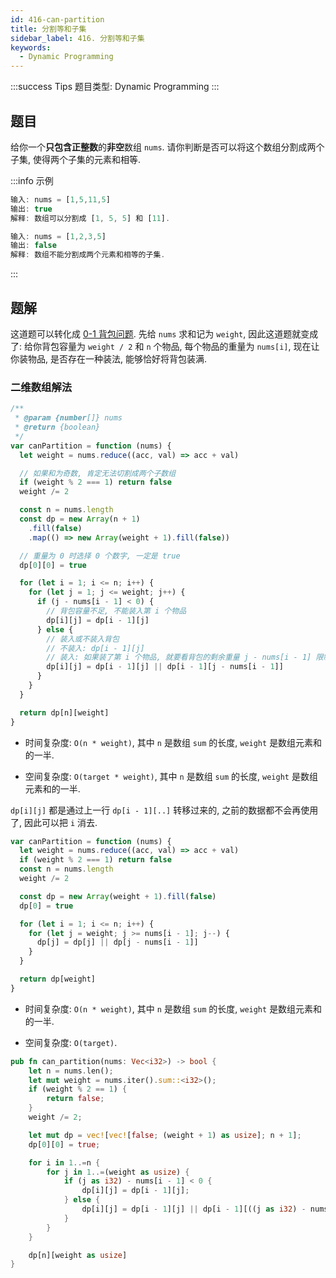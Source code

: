 ```yaml
---
id: 416-can-partition
title: 分割等和子集
sidebar_label: 416. 分割等和子集
keywords:
  - Dynamic Programming
---
```


:::success Tips
题目类型: Dynamic Programming
:::

## 题目

给你一个**只包含正整数**的**非空**数组 `nums`. 请你判断是否可以将这个数组分割成两个子集, 使得两个子集的元素和相等.

:::info 示例

```ts
输入: nums = [1,5,11,5]
输出: true
解释: 数组可以分割成 [1, 5, 5] 和 [11].
```

```ts
输入: nums = [1,2,3,5]
输出: false
解释: 数组不能分割成两个元素和相等的子集.
```

:::

## 题解

这道题可以转化成 [0-1 背包问题](/algorithm-design/dynamic-programming/pack#0-1-背包). 先给 `nums` 求和记为 `weight`, 因此这道题就变成了: 给你背包容量为 `weight / 2` 和 `n` 个物品, 每个物品的重量为 `nums[i]`, 现在让你装物品, 是否存在一种装法, 能够恰好将背包装满.


<Tabs>
  <TabItem value="JavaScript - 二维数组" label="JavaScript - 二维数组" default>

### 二维数组解法

```ts
/**
 * @param {number[]} nums
 * @return {boolean}
 */
var canPartition = function (nums) {
  let weight = nums.reduce((acc, val) => acc + val)

  // 如果和为奇数, 肯定无法切割成两个子数组
  if (weight % 2 === 1) return false
  weight /= 2

  const n = nums.length
  const dp = new Array(n + 1)
    .fill(false)
    .map(() => new Array(weight + 1).fill(false))

  // 重量为 0 时选择 0 个数字, 一定是 true
  dp[0][0] = true

  for (let i = 1; i <= n; i++) {
    for (let j = 1; j <= weight; j++) {
      if (j - nums[i - 1] < 0) {
        // 背包容量不足, 不能装入第 i 个物品
        dp[i][j] = dp[i - 1][j]
      } else {
        // 装入或不装入背包
        // 不装入: dp[i - 1][j]
        // 装入: 如果装了第 i 个物品, 就要看背包的剩余重量 j - nums[i - 1] 限制下是否能够被恰好装满
        dp[i][j] = dp[i - 1][j] || dp[i - 1][j - nums[i - 1]]
      }
    }
  }

  return dp[n][weight]
}
```

- 时间复杂度: `O(n * weight)`, 其中 `n` 是数组 `sum` 的长度, `weight` 是数组元素和的一半.

- 空间复杂度: `O(target * weight)`, 其中 `n` 是数组 `sum` 的长度, `weight` 是数组元素和的一半.

</TabItem>
<TabItem value="JavaScript - 一维数组" label="JavaScript - 一维数组">

`dp[i][j]` 都是通过上一行 `dp[i - 1][..]` 转移过来的, 之前的数据都不会再使用了, 因此可以把 `i` 消去.

```ts
var canPartition = function (nums) {
  let weight = nums.reduce((acc, val) => acc + val)
  if (weight % 2 === 1) return false
  const n = nums.length
  weight /= 2

  const dp = new Array(weight + 1).fill(false)
  dp[0] = true

  for (let i = 1; i <= n; i++) {
    for (let j = weight; j >= nums[i - 1]; j--) {
      dp[j] = dp[j] || dp[j - nums[i - 1]]
    }
  }

  return dp[weight]
}
```

- 时间复杂度: `O(n * weight)`, 其中 `n` 是数组 `sum` 的长度, `weight` 是数组元素和的一半.

- 空间复杂度: `O(target)`.

</TabItem>
<TabItem value="Rust" label="Rust">

```rust
pub fn can_partition(nums: Vec<i32>) -> bool {
    let n = nums.len();
    let mut weight = nums.iter().sum::<i32>();
    if (weight % 2 == 1) {
        return false;
    }
    weight /= 2;

    let mut dp = vec![vec![false; (weight + 1) as usize]; n + 1];
    dp[0][0] = true;

    for i in 1..=n {
        for j in 1..=(weight as usize) {
            if (j as i32) - nums[i - 1] < 0 {
                dp[i][j] = dp[i - 1][j];
            } else {
                dp[i][j] = dp[i - 1][j] || dp[i - 1][((j as i32) - nums[i - 1]) as usize];
            }
        }
    }

    dp[n][weight as usize]
}
```

</TabItem>
</Tabs>
